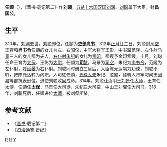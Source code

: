 '''任顗'''（{{bd||？|318年|catIdx=R任}}），《晋书·载记第二》作'''刘顗'''，[[五胡十六国|五胡十六国]][[前赵|汉国]][[刘渊|刘渊]]、[[刘聪|刘聪]]属下大臣，封'''昌国公'''。
==生平==
310年，[[刘渊|刘渊]]去世，[[刘聪|刘聪]]即位，任顗为'''[[吏部尚书|吏部尚书]]'''，312年[[正月廿二|正月廿二]]日，刘聪封[[司空|司空]][[王育_(晋朝)|王育]]和'''[[尚书令|尚书令]]'''任顗的女儿为左、右[[昭仪|昭仪]]，中军大将军[[王彰|王彰]]、[[中书监|中书监]][[范隆_(前赵)|范隆]]、[[左仆射|左仆射]][[马景|马景]]三人的女儿都为夫人，[[右仆射|右仆射]][[朱纪_(十六国)|朱纪]]的女儿为[[贵妃|贵妃]]，都授予金印紫绶。十月，刘聪任命王育为[[太保|太保]]、王彰为[[太尉|太尉]]，任顗为'''[[司徒|司徒]]'''，马景为[[司空|司空]]，朱纪为[[尚书令|尚书令]]，范隆为左仆射，[[呼延晏|呼延晏]]为右仆射。刘聪同时册立三皇后，大臣陈元达竭力劝谏，刘聪不听，把陈元达转为闲职。大司徒任顗，[[光禄大夫|光禄大夫]]朱纪、范隆，骠骑大将军河间王[[刘易|刘易]]等都抗表逊位，迫使刘聪收回成命。314年，刘聪让汝阴王[[刘景_(汉赵)|刘景]]任[[太师|太师]]，王育任[[太傅|太傅]]，任顗任'''[[太保|太保]]'''，马景任[[大司徒|大司徒]]，朱纪任[[大司空|大司空]]，中山王[[刘曜|刘曜]]任[[大司马|大司马]]。318年，刘聪死后，任顗进位[[太师|太师]]，被刘粲所杀。

==参考文献==
* 《[[晋书|晋书]]·载记第二》
* 《[[资治通鉴|资治通鉴]]·晋纪》
[[分类:前赵官员|R]]
[[分类:五胡十六國被殺害人物|R]]
[[分类:任姓|Y]]